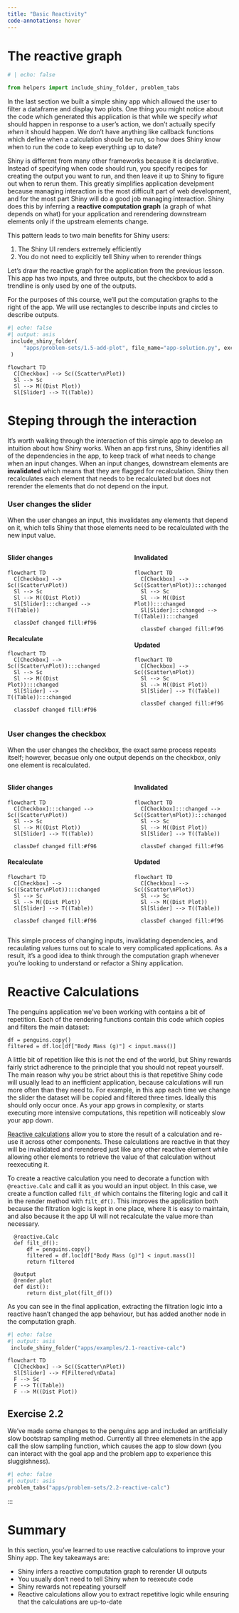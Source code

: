 ```yaml
---
title: "Basic Reactivity"
code-annotations: hover
---
```


# The reactive graph
```python
# | echo: false

from helpers import include_shiny_folder, problem_tabs

```

In the last section we built a simple shiny app which allowed the user to filter a dataframe and display two plots.
One thing you might notice about the code which generated this application is that while we specify _what_ should happen in response to a user's action, we don't actually specify _when_ it should happen. 
We don't have anything like callback functions which define when a calculation should be run, so how does Shiny know when to run the code to keep everything up to date?

Shiny is different from many other frameworks because it is declarative. 
Instead of specifying when code should run, you specify recipes for creating the output you want to run, and then leave it up to Shiny to figure out when to rerun them. 
This greatly simplifies application develpment because managing interaction is the most difficult part of web development, and for the most part Shiny will do a good job managing interaction.
Shiny does this by inferring a **reactive computation graph** (a graph of what depends on what) for your application and rerendering downstream elements only if the upstream elements change.

This pattern leads to two main benefits for Shiny users:

1) The Shiny UI renders extremely efficiently
2) You do not need to explicitly tell Shiny when to rerender things


Let's draw the reactive graph for the application from the previous lesson. 
This app has two inputs, and three outputs, but the checkbox to add a trendline is only used by one of the outputs.

For the purposes of this course, we'll put the computation graphs to the right of the app. We will use rectangles to describe inputs and circles to describe outputs.

:::: {.grid .column-screen-inset}
::: {.g-col-12 .g-col-md-9}
```python
#| echo: false
#| output: asis  
 include_shiny_folder(
     "apps/problem-sets/1.5-add-plot", file_name="app-solution.py", exclusions=["app.py"]
 )
```
:::

::: {.g-col-12 .g-col-md-3 #vcenter}
```mermaid
flowchart TD
  C[Checkbox] --> Sc((Scatter\nPlot))
  Sl --> Sc 
  Sl --> M((Dist Plot))
  Sl[Slider] --> T((Table))
```
:::
::::

# Steping through the interaction

It's worth walking through the interaction of this simple app to develop an intuition about how Shiny works. 
When an app first runs, Shiny identifies all of the dependencies in the app, to keep track of what needs to change when an input changes. 
When an input changes, downstream elements are **invalidated** which means that they are flagged for recalculation. 
Shiny then recalculates each element that needs to be recalculated but does not rerender the elements that do not depend on the input. 

### User changes the slider

When the user changes an input, this invalidates any elements that depend on it, which tells Shiny that those elements need to be recalculated with the new input value. 

:::: {.columns}
::: {.column width="45%"}
#### Slider changes
```mermaid
flowchart TD
  C[Checkbox] --> Sc((Scatter\nPlot))
  Sl --> Sc 
  Sl --> M((Dist Plot))
  Sl[Slider]:::changed --> T((Table))
  
  classDef changed fill:#f96
```

#### Recalculate
```mermaid
flowchart TD
  C[Checkbox] --> Sc((Scatter\nPlot)):::changed
  Sl --> Sc 
  Sl --> M((Dist Plot)):::changed
  Sl[Slider] --> T((Table)):::changed
  
  classDef changed fill:#f96
```
:::

::: {.column width="5%"}
<!-- empty column to create gap -->
:::

::: {.column width="45%"}
#### Invalidated

```mermaid
flowchart TD
  C[Checkbox] --> Sc((Scatter\nPlot)):::changed
  Sl --> Sc 
  Sl --> M((Dist Plot)):::changed
  Sl[Slider]:::changed --> T((Table)):::changed
  
  classDef changed fill:#f96
```

#### Updated
```mermaid
flowchart TD
  C[Checkbox] --> Sc((Scatter\nPlot))
  Sl --> Sc 
  Sl --> M((Dist Plot))
  Sl[Slider] --> T((Table))
  
  classDef changed fill:#f96
```
:::
::::

### User changes the checkbox

When the user changes the checkbox, the exact same process repeats itself; however, becasue only one output depends on the checkbox, only one element is recalculated.

:::: {.columns}
::: {.column width="45%"}
#### Slider changes
```mermaid
flowchart TD
  C[Checkbox]:::changed --> Sc((Scatter\nPlot))
  Sl --> Sc 
  Sl --> M((Dist Plot))
  Sl[Slider] --> T((Table))
  
  classDef changed fill:#f96
```

#### Recalculate
```mermaid
flowchart TD
  C[Checkbox] --> Sc((Scatter\nPlot)):::changed
  Sl --> Sc 
  Sl --> M((Dist Plot))
  Sl[Slider] --> T((Table))
  
  classDef changed fill:#f96
```
:::

::: {.column width="5%"}
<!-- empty column to create gap -->
:::

::: {.column width="45%"}
#### Invalidated

```mermaid
flowchart TD
  C[Checkbox]:::changed --> Sc((Scatter\nPlot)):::changed
  Sl --> Sc 
  Sl --> M((Dist Plot))
  Sl[Slider] --> T((Table))
  
  classDef changed fill:#f96
```

#### Updated
```mermaid
flowchart TD
  C[Checkbox] --> Sc((Scatter\nPlot))
  Sl --> Sc 
  Sl --> M((Dist Plot))
  Sl[Slider] --> T((Table))
  
  classDef changed fill:#f96
```
:::
::::

This simple process of changing inputs, invalidating dependencies, and recaulating values turns out to scale to very complicated applications. 
As a result, it's a good idea to think through the computation graph whenever you're looking to understand or refactor a Shiny application.

# Reactive Calculations

The penguins application we've been working with contains a bit of repetition.
Each of the rendering functions contain this code which copies and filters the main dataset:

```
df = penguins.copy()
filtered = df.loc[df["Body Mass (g)"] < input.mass()]
```

A little bit of repetition like this is not the end of the world, but Shiny rewards fairly strict adherence to the principle that you should not repeat yourself. 
The main reason why you be strict about this is that repetitive Shiny code will usually lead to an inefficient application, because calculations will run more often than they need to.
For example, in this app each time we change the slider the dataset will be copied and filtered three times. Ideally this should only occur once.
As your app grows in complexity, or starts executing more intensive computations, this repetition will noticeably slow your app down. 

[Reactive calculations](https://shiny.rstudio.com/py/docs/reactive-calculations.html) allow you to store the result of a calculation and re-use it across other components. 
These calculations are reactive in that they will be invalidated and rerendered just like any other reactive element while allowing other elements to retrieve the value of that calculation without reexecuting it. 

To create a reactive calculation you need to decorate a function with `@reactive.Calc` and call it as you would an input object. 
In this case, we create a function called `filt_df` which contains the filtering logic and call it in the render method with `filt_df()`.
This improves the application both because the filtration logic is kept in one place, where it is easy to maintain, and also because it the app UI will not recalculate the value more than necessary. 

```.python
  @reactive.Calc
  def filt_df():
      df = penguins.copy()
      filtered = df.loc[df["Body Mass (g)"] < input.mass()]
      return filtered
  
  @output
  @render.plot
  def dist():
      return dist_plot(filt_df())
```

As you can see in the final application, extracting the filtration logic into a reactive hasn't changed the app behaviour, but has added another node in the computation graph.

:::: {.grid .column-screen-inset}
::: {.g-col-12 .g-col-md-9}
```python
#| echo: false
#| output: asis  
 include_shiny_folder("apps/examples/2.1-reactive-calc")
```
:::

::: {.g-col-12 .g-col-md-3 #vcenter}
```mermaid
flowchart TD
  C[Checkbox] --> Sc((Scatter\nPlot))
  Sl[Slider] --> F[Filtered\nData]
  F --> Sc 
  F --> T((Table))
  F --> M((Dist Plot))

```
:::
::::

## Exercise 2.2

We've made some changes to the penguins app and included an artificially slow bootstrap sampling method. 
Currently all three elemenets in the app call the slow sampling function, which causes the app to slow down (you can interact with the goal app and the problem app to experience this sluggishness).

```python
#| echo: false
#| output: asis  
problem_tabs("apps/problem-sets/2.2-reactive-calc")
```
:::


# Summary
In this section, you've learned to use reactive calculations to improve your Shiny app. 
The key takeaways are:

- Shiny infers a reactive computation graph to rerender UI outputs
- You usually don't need to tell Shiny _when_ to reexecute code
- Shiny rewards not repeating yourself
- Reactive calculations allow you to extract repetitive logic while ensuring that the calculations are up-to-date